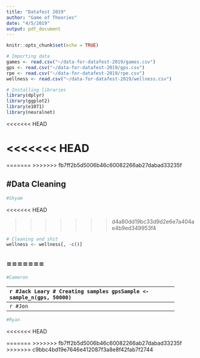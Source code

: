 ```yaml
---
title: "Datafest 2019"
author: "Game of Theories"
date: "4/5/2019"
output: pdf_document
---
```


```r
knitr::opts_chunk$set(echo = TRUE)
```

```r
# Importing data
games <- read.csv("~/data-for-datafest-2019/games.csv")
gps <- read.csv("~/data-for-datafest-2019/gps.csv")
rpe <- read.csv("~/data-for-datafest-2019/rpe.csv")
wellness <- read.csv("~/data-for-datafest-2019/wellness.csv")
```

```r
# Installing libraries
library(dplyr)
library(ggplot2)
library(e1071)
library(neuralnet)
```
<<<<<<< HEAD
 

<<<<<<< HEAD
=======
=======
>>>>>>> fb7ff2b5d5006b46c60082266ab27dabad33235f

#Data Cleaning
--------------------------------------------------------------
```r
#Shyam
```
<<<<<<< HEAD

>>>>>>> d4a80dd19bc33d9d2e6e7a404ae4b9ed349953f4
```r
# Cleaning and shit
wellness <- wellness[, -c()]


```
=======
--------------------------------------------------------------
```r
#Cameron
```
--------------------------------------------------------------
```r
#Jack Leary
# Creating samples
gpsSample <- sample_n(gps, 50000)
```

```r
# Creating samples
```
--------------------------------------------------------------
```r
#Jon 
```
--------------------------------------------------------------
```r
#Ryan
```
<<<<<<< HEAD


=======
>>>>>>> fb7ff2b5d5006b46c60082266ab27dabad33235f
>>>>>>> c9bbc4bd19e7646e412087f3a8e8f42fab7f2744
